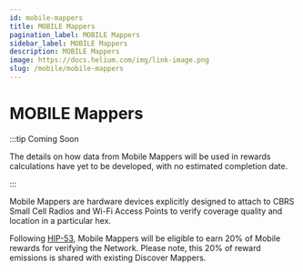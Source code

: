 ```yaml
---
id: mobile-mappers
title: MOBILE Mappers
pagination_label: MOBILE Mappers
sidebar_label: MOBILE Mappers
description: MOBILE Mappers
image: https://docs.helium.com/img/link-image.png
slug: /mobile/mobile-mappers
---
```



# MOBILE Mappers

<LegacyContentBanner />

:::tip Coming Soon

The details on how data from Mobile Mappers will be used in rewards calculations have yet to be
developed, with no estimated completion date.

:::

Mobile Mappers are hardware devices explicitly designed to attach to CBRS Small Cell Radios and
Wi-Fi Access Points to verify coverage quality and location in a particular hex.

Following [HIP-53](https://github.com/helium/HIP/blob/main/0053-mobile-dao.md), Mobile Mappers will
be eligible to earn 20% of Mobile rewards for verifying the Network. Please note, this 20% of reward
emissions is shared with existing Discover Mappers.
